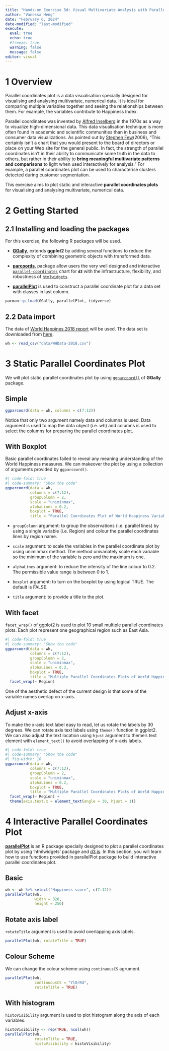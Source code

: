 ```yaml
---
title: "Hands-on Exercise 5d: Visual Multivariate Analysis with Parallel Coordinates Plot"
author: "Vanessa Heng"
date: "February 6, 2024"
date-modified: "last-modified"
execute:
  eval: true
  echo: true
  #freeze: true
  warning: false
  message: false
editor: visual
---
```


# 1 Overview

Parallel coordinates plot is a data visualisation specially designed for visualising and analysing multivariate, numerical data. It is ideal for comparing multiple variables together and seeing the relationships between them. For example, the variables contribute to Happiness Index.

Parallel coordinates was invented by [Alfred Inselberg](http://www.math.tau.ac.il/~aiisreal/) in the 1970s as a way to visualize high-dimensional data. This data visualisation technique is more often found in academic and scientific communities than in business and consumer data visualizations. As pointed out by [Stephen Few](https://www.perceptualedge.com/articles/b-eye/parallel_coordinates.pdf)(2006), "This certainly isn't a chart that you would present to the board of directors or place on your Web site for the general public. In fact, the strength of parallel coordinates isn't in their ability to communicate some truth in the data to others, but rather in their ability to **bring meaningful multivariate patterns and comparisons** to light when used interactively for analysis." For example, a parallel coordinates plot can be used to characterise clusters detected during customer segmentation.

This exercise aims to plot static and interactive **parallel coordinates plots** for visualising and analysing multivariate, numerical data.

# 2 Getting Started

## 2.1 Installing and loading the packages

For this exercise, the following R packages will be used.

-   [**GGally**](https://www.rdocumentation.org/packages/GGally/versions/2.2.0/topics/GGally-package), extends **ggplot2** by adding several functions to reduce the complexity of combining geometric objects with transformed data.

-   [**parcoords**](https://www.bing.com/search?q=parcoords+package+in+R&qs=n&form=QBRE&sp=-1&lq=0&pq=parcoords+package+in+r&sc=6-22&sk=&cvid=DF1C27E1055C4DCC8F25A7D8E9566B30&ghsh=0&ghacc=0&ghpl=), package allow users the very well designed and interactive [`parallel-coordinates`](https://github.com/BigFatDog/parcoords-es) chart for **`d3`** with the infrastructure, flexibility, and robustness of [`htmlwidgets`](http://htmlwidgets.org/).

-   [**parallelPlot**](https://rdocumentation.org/packages/dprep/versions/3.0.2/topics/parallelplot) is used to construct a parallel coordinate plot for a data set with classes in last column.

```r
pacman::p_load(GGally, parallelPlot, tidyverse)
```

## 2.2 Data import

The data of [World Happines 2018 report](https://worldhappiness.report/ed/2018/) will be used. The data set is downloaded from [here](https://s3.amazonaws.com/happiness-report/2018/WHR2018Chapter2OnlineData.xls).

```r
wh <- read_csv("data/WHData-2018.csv")
```

# 3 Static Parallel Coordinates Plot

We will plot static parallel coordinates plot by using [`ggparcoord()`](https://ggobi.github.io/ggally/reference/ggparcoord.html) of **GGally** package.

::: panel-tabset
## Simple

```r
ggparcoord(data = wh, columns = c(7:12))
```

::: callout-note
Notice that only two argument namely data and columns is used. Data argument is used to map the data object (i.e. wh) and columns is used to select the columns for preparing the parallel coordinates plot.
:::

## With Boxplot

Basic parallel coordinates failed to reveal any meaning understanding of the World Happiness measures. We can makeover the plot by using a collection of arguments provided by `ggparcoord()`.

```r
#| code-fold: true
#| code-summary: "Show the code"
ggparcoord(data = wh, 
           columns = c(7:12), 
           groupColumn = 2,
           scale = "uniminmax",
           alphaLines = 0.2,
           boxplot = TRUE, 
           title = "Parallel Coordinates Plot of World Happiness Variables")
```

::: callout-note
-   `groupColumn` argument: to group the observations (i.e. parallel lines) by using a single variable (i.e. Region) and colour the parallel coordinates lines by region name.

-   `scale` argument: to scale the variables in the parallel coordinate plot by using uniminmax method. The method univariately scale each variable so the minimum of the variable is zero and the maximum is one.

-   `alphaLines` argument: to reduce the intensity of the line colour to 0.2. The permissible value range is between 0 to 1.

-   `boxplot` argument: to turn on the boxplot by using logical TRUE. The default is FALSE.

-   `title` argument: to provide a title to the plot.
:::

## With facet

`facet_wrap()` of ggplot2 is used to plot 10 small multiple parallel coordinates plots. Each plot represent one geographical region such as East Asia.

```r
#| code-fold: true
#| code-summary: "Show the code"
ggparcoord(data = wh, 
           columns = c(7:12), 
           groupColumn = 2,
           scale = "uniminmax",
           alphaLines = 0.2,
           boxplot = TRUE, 
           title = "Multiple Parallel Coordinates Plots of World Happines Variables by Region") +
  facet_wrap(~ Region)

```

::: callout-note
One of the aesthetic defect of the current design is that some of the variable names overlap on x-axis.
:::

## Adjust x-axis

To make the x-axis text label easy to read, let us rotate the labels by 30 degrees. We can rotate axis text labels using `theme()` function in ggplot2. We can also adjust the text location using `hjust` argument to theme's text element with `element_text()` to avoid overlapping of x-axis labels.

```r
#| code-fold: true
#| code-summary: "Show the code"
#| fig-width: 10
ggparcoord(data = wh, 
           columns = c(7:12), 
           groupColumn = 2,
           scale = "uniminmax",
           alphaLines = 0.2,
           boxplot = TRUE, 
           title = "Multiple Parallel Coordinates Plots of World Happines Variables by Region") +
  facet_wrap(~ Region) + 
  theme(axis.text.x = element_text(angle = 30, hjust = 1))
```
:::

# 4 Interactive Parallel Coordinates Plot

[**parallelPlot**](https://cran.r-project.org/web/packages/parallelPlot/) is an R package specially designed to plot a parallel coordinates plot by using 'htmlwidgets' package and [d3.js](https://d3js.org/). In this section, you will learn how to use functions provided in parallelPlot package to build interactive parallel coordinates plot.

::: panel-tabset
## Basic

```r
wh <- wh %>% select("Happiness score", c(7:12))
parallelPlot(wh,
             width = 320,
             height = 250)
```

## Rotate axis label

`rotateTitle` argument is used to avoid overlapping axis labels.

```r
parallelPlot(wh, rotateTitle = TRUE)
```

## Colour Scheme

We can change the colour scheme using `continuousCS` agrument.

```r
parallelPlot(wh,
             continuousCS = "YlOrRd",
             rotateTitle = TRUE)
```

## With histogram

`histoVisibility` argument is used to plot histogram along the axis of each variables.

```r
histoVisibility <- rep(TRUE, ncol(wh))
parallelPlot(wh,
             rotateTitle = TRUE,
             histoVisibility = histoVisibility)
```
:::
